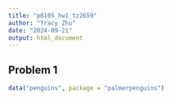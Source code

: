 ```yaml
---
title: "p8105_hw1_tz2659"
author: "Tracy Zhu"
date: "2024-09-21"
output: html_document
---
```

## Problem 1
```r
data("penguins", package = "palmerpenguins")
```

